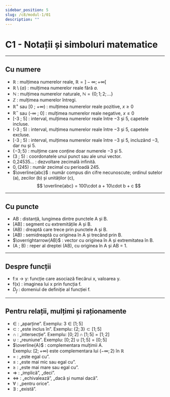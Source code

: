 ```yaml
---
sidebar_position: 5
slug: /c8/modul-1/01
description: ""
---
```


# C1 - Notații și simboluri matematice
---

## Cu numere

- $\mathbb{R}$ : mulțimea numerelor reale, $\mathbb{R} = ]-\infty ; +\infty[$
- $\mathbb{R}\setminus\{a\}$ : mulțimea numerelor reale fără $a$.
- $\mathbb{N}$ : mulțimea numerelor naturale, $\mathbb{N} = \{0 ; 1 ; 2 ; \dots\}$
- $\mathbb{Z}$ : mulțimea numerelor întregi.
- $\mathbb{R}^+$ sau [0 ; +∞) : mulțimea numerelor reale pozitive, $x \ge 0$
- $\mathbb{R}^-$ sau (-∞ ; 0] : mulțimea numerelor reale negative, $x \le 0$
- [-3 ; 5] : interval, mulțimea numerelor reale între −3 și 5, capetele incluse.
- (-3 ; 5) : interval, mulțimea numerelor reale între −3 și 5, capetele excluse.
- [-3 ; 5) : interval, mulțimea numerelor reale între −3 și 5, incluzând −3, dar nu și 5.
- $\{-3 ; 5\}$ : mulțime care conține doar numerele −3 și 5.
- (3 ; 5) : coordonatele unui punct sau ale unui vector.
- 0,24535… : dezvoltare zecimală infinită.
- $0,(245)$ : număr zecimal cu perioadă 245.
- $\overline{abc}$ : număr compus din cifre necunoscute; ordinul sutelor (a), zecilor (b) și unităților (c), 
$$
\overline{abc} = 100\cdot a + 10\cdot b + c
$$

---

## Cu puncte

- AB : distanță, lungimea dintre punctele A și B.
- [AB] : segment cu extremitățile A și B.
- (AB) : dreaptă care trece prin punctele A și B.
- [AB) : semidreaptă cu originea în A și trecând prin B.
- $\overrightarrow{AB}$ : vector cu originea în A și extremitatea în B.
- (A ; B) : reper al dreptei (AB), cu originea în A și AB = 1.

---

## Despre funcții

- f:x -> y: funcție care asociază fiecărui x, valoarea y.
- f(x) : imaginea lui x prin funcția f.
- $D_f$ : domeniul de definiție al funcției f.
---

## Pentru relații, mulțimi și raționamente

- $\in$ : „aparține”. Exemplu: $3 \in [1 ; 5]$
- $\subset$ : „este inclus în”. Exemplu: $\{2 ; 3\} \subset [1 ; 5]$
- $\cap$ : „intersecție”. Exemplu: $[0 ; 2] \cap [1 ; 5] = [1 ; 2]$
- $\cup$ : „reuniune”. Exemplu: $[0 ; 2] \cup [1 ; 5] = [0 ; 5]$
- $\overline{A}$ : complementara mulțimii A.  
  Exemplu: $[2 ; +\infty) \text{ este complementara lui } (-\infty ; 2) \text{ în } \mathbb{R}$
- $=$ : „este egal cu”.
- $\le$ : „este mai mic sau egal cu”.
- $\ge$ : „este mai mare sau egal cu”.
- $\Rightarrow$ : „implică”, „deci”.
- $\Leftrightarrow$ : „echivalează”, „dacă și numai dacă”.
- $\forall$ : „pentru orice”.
- $\exists$ : „există”.
